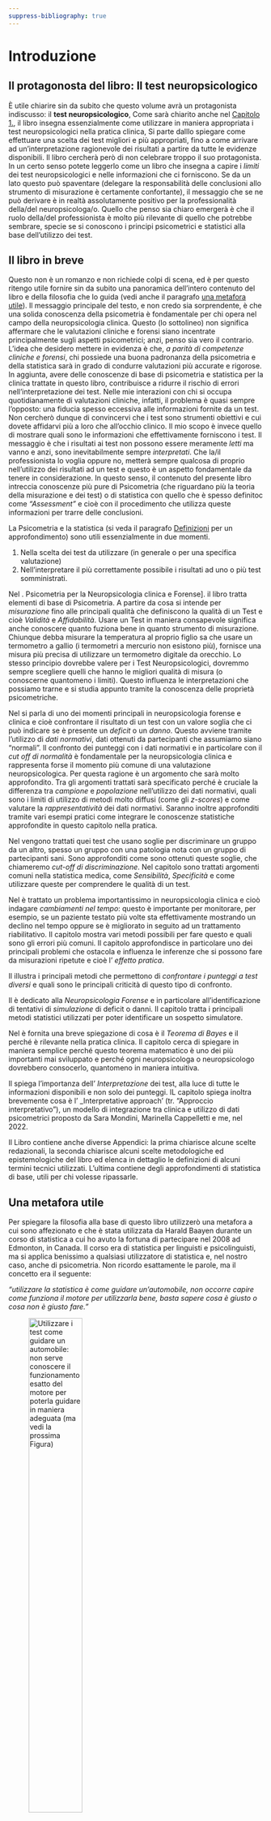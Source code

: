 ```yaml
---
suppress-bibliography: true
---
```


# Introduzione {.unnumbered}

## Il protagonosta del libro: Il test neuropsicologico
È utile chiarire sin da subito che questo volume avrà un protagonista indiscusso: il **test neuropsicologico**, Come sarà chiarito anche nel [Capitolo 1.](#Capitolo 1.), il libro insegna essenzialmente come utilizzare in maniera appropriata i test neuropsicologici nella pratica clinica, Si parte dalllo spiegare come effettuare una scelta dei test migliori e più appropriati, fino a come arrivare ad un'interpretazione ragionevole dei risultati a partire da tutte le evidenze disponibili. Il libro cercherà però di non celebrare troppo il suo protagonista. In un certo senso potete leggerlo come un libro che insegna a capire i _limiti_ dei test neuropsicologici e nelle informazioni che ci forniscono. Se da un lato questo può spaventare (delegare la responsabilità delle conclusioni allo strumento di misurazione è certamente confortante), il messaggio che se ne può derivare è in realtà assolutamente positivo per la professionalità della/del neuropsicologa/o. Quello che penso sia chiaro emergerà è che il ruolo della/del professionista è molto più rilevante di quello che potrebbe sembrare, specie se si conoscono i principi psicometrici e statistici alla base dell'utilizzo dei test.

## Il libro in breve
Questo non è un romanzo e non richiede colpi di scena, ed è per questo ritengo utile fornire sin da subito una panoramica dell’intero contenuto del libro e della filosofia che lo guida (vedi anche il paragrafo [una metafora utile](#una-metafora-utile)). Il messaggio principale del testo, e non credo sia sorprendente, è che una solida conoscenza della psicometria è fondamentale per chi opera nel campo della neuropsicologia clinica. Questo (lo sottolineo) non significa affermare che le valutazioni cliniche e forensi siano incentrate principalmente sugli aspetti psicometrici; anzi, penso sia vero il contrario. L’idea che desidero mettere in evidenza è che, _a parità di competenze cliniche e forensi_, chi possiede una buona padronanza della psicometria e della statistica sarà in grado di condurre valutazioni più accurate e rigorose. In aggiunta, avere delle conoscenze di base di psicometria e statistica per la clinica trattate in questo libro, contribuisce a ridurre il rischio di errori nell’interpretazione dei test.
Nelle mie interazioni con chi si occupa quotidianamente di valutazioni cliniche, infatti, il problema è quasi sempre l'opposto: una fiducia spesso eccessiva alle informazioni fornite da un test. Non cercherò dunque di convincervi che i test sono strumenti obiettivi e cui dovete affidarvi più a loro che all'occhio clinico. Il mio scopo è invece quello di mostrare quali sono le informazioni che effettivamente forniscono i test. Il messaggio è che i risultati ai test non possono essere meramente _letti_ ma vanno e anzi, sono inevitabilmente sempre _interpretati_. Che la/il professionista lo voglia oppure no, metterà sempre qualcosa di proprio nell'utilizzo dei risultati ad un test e questo è un aspetto fondamentale da tenere in considerazione. In questo senso, il contenuto del presente libro intreccia conoscenze più pure di Psicometria (che riguardano più la teoria della misurazione e dei test) o di statistica con quello che è spesso definitoc come _"Assessment"_ e cioè con il procedimento che utilizza queste informazioni per trarre delle conclusioni.

La Psicometria e la statistica (si veda il paragrafo [Definizioni](#Definizioni) per un approfondimento) sono utili essenzialmente in due momenti. 

1. Nella scelta dei test da utilizzare (in generale o per una specifica valutazione)
2. Nell'interpretare il più correttamente possibile i risultati ad uno o più test somministrati.

Nel [\underline{Capitolo 1}](#Capitolo-1). Psicometria per la Neuropsicologia clinica e Forense]. il libro tratta elementi di base di Psicometria. A partire da cosa si intende per _misurazione_ fino alle principali qualità che definiscono la qualità di un Test e cioè _Validità_ e _Affidabilità_. Usare un Test in maniera consapevole significa anche conoscere quanto fuziona bene in quanto strumento di misurazione. Chiunque debba misurare la temperatura al proprio figlio sa che usare un termometro a gallio (i termometri a mercurio non esistono più), fornisce una misura più precisa di utilizzare un termometro digitale da orecchio. Lo stesso principio dovrebbe valere per i Test Neuropsicologici, dovremmo sempre scegliere quelli che hanno le migliori qualità di misura (o conoscerne quantomeno i limiti). Questo influenza le interpretazioni che possiamo trarne e si studia appunto tramite la conoscenza delle proprietà psicometriche.

Nel [\underline{Capitolo 2}](#Capitolo-2) si parla di uno dei momenti principali in neuropsicologia forense e clinica e cioè confrontare il risultato di un test con un valore soglia che ci può indicare se è presente un _deficit_ o un _danno_. Questo avviene tramite l'utilizzo di _dati normativi_, dati ottenuti da partecipanti che assumiamo siano "normali". Il confronto dei punteggi con i dati normativi e in particolare con il _cut off di normalità_ è fondamentale per la neuropsicologia clinica e rappresenta forse il momento più comune di una valutazione neuropsicologica. Per questa ragione è un argomento che sarà molto approfondito. Tra gli argomenti trattati sarà specificato perché è cruciale la differenza tra _campione_ e _popolazione_ nell'utilizzo dei dati normativi, quali sono i limiti di utilizzo di metodi molto diffusi (come gli _z-scores_) e come valutare la _rappresentatività_ dei dati normativi. Saranno inoltre approfonditi tramite vari esempi pratici come integrare le conoscenze statistiche approfondite in questo capitolo nella pratica.

Nel [\underline{Capitolo 3}](#Capitolo-3) vengono trattati quei test che usano soglie per discriminare un gruppo da un altro, spesso un gruppo con una patologia nota con un gruppo di partecipanti sani. Sono approfonditi come sono ottenuti queste soglie, che chiameremo _cut-off di discriminazione_. Nel capitolo sono trattati argomenti comuni nella statistica medica, come _Sensibilità_, _Specificità_ e come utilizzare queste per comprendere le qualità di un test.

Nel [\underline{Capitolo 4}](#Capitolo-4) è trattato un problema importantissimo in neuropsicologia clinica e cioò indagare _cambiamenti nel tempo_: questo è importante per monitorare, per esempio, se un paziente testato più volte sta effettivamente mostrando un declino nel tempo oppure se è migliorato in seguito ad un trattamento riabilitativo. Il capitolo mostra vari metodi possibili per fare questo e quali sono gli errori più comuni. Il capitolo approfondisce in particolare uno dei principali problemi che ostacola e influenza le inferenze che si possono fare da misurazioni ripetute e cioè l' _effetto pratica_.

Il [\underline{Capitolo 5}](#Capitolo-5) illustra i principali metodi che permettono di _confrontare i punteggi a test diversi_ e quali sono le principali criticità di questo tipo di confronto.

Il [\underline{Capitolo 6}](#Capitolo-6) è dedicato alla _Neuropsicologia Forense_ e in particolare all'identificazione di tentativi di _simulazione_ di deficit o danni. Il capitolo tratta i principali metodi statistici utilizzati per poter identificare un sospetto simulatore.

Nel [\underline{Capitolo 7}](#Capitolo-7) è fornita una breve spiegazione di cosa è il _Teorema di Bayes_ e il perché è rilevante nella pratica clinica. Il capitolo cerca di spiegare in maniera semplice perché questo teorema matematico è uno dei più importanti mai sviluppato e perché ogni neuropsicologa o neuropsicologo dovrebbero consocerlo, quantomeno in maniera intuitiva.

Il [\underline{Capitolo 8}](#Capitolo-8) spiega l'importanza dell' _Interpretazione_ dei test, alla luce di tutte le informazioni disponibili e non solo dei punteggi. IL capitolo spiega inoltra brevemente cosa è l' _Interpretative approach' (tr. "Approccio interpretativo"), un modello di integrazione tra clinica e utilizzo di dati psicometrici proposto da Sara Mondini, Marinella Cappelletti e me, nel 2022.

Il Libro contiene anche diverse Appendici: la prima chiarisce alcune scelte redazionali, la seconda chiarisce alcuni scelte metodologiche ed epistemologiche del libro ed elenca in dettaglio le definizioni di alcuni termini tecnici utilizzati. L'ultima contiene degli approfondimenti di statistica di base, utili per chi volesse ripassarle.

## Una metafora utile
Per spiegare la filosofia alla base di questo libro utilizzerò una metafora a cui sono affezionato e che è stata utilizzata da Harald Baayen durante un corso di statistica a cui ho avuto la fortuna di partecipare nel 2008 ad Edmonton, in Canada. Il corso era di statistica per linguisti e psicolinguisti, ma si applica benissimo a qualsiasi utilizzatore di statistica e, nel nostro caso, anche di psicometria.
Non ricordo esattamente le parole, ma il concetto era il seguente:

_"utilizzare la statistica è come guidare un'automobile, non occorre capire come funziona il motore per utilizzarla bene, basta sapere cosa è giusto o cosa non è giusto fare."_

![**Utilizzare i test come guidare un automobile**: non serve conoscere il funzionamento esatto del motore per poterla guidare in maniera adeguata (ma vedi la prossima Figura)](../Figures/Auto_ChatGPT_BN.png){width="50%"}


Detta da H. Baayen, grandissimo esperto di statistica, questa affermazione faceva sorridere gli studenti, ma era chiara: utilizzare i metodi statistici correttamente non implica necessariamente conoscere tutto ciò che sta al di sotto, ma capire cosa è corretto fare e cosa non è corretto fare. Nel corso degli anni ho però pensato che fosse utile aggiungere una seconda parte che la metafora in un certo senso, già implica.

_"è vero che non serve conoscere come funziona il motore di un'automobile per saperla guidare, ma chi conosce bene come funziona il motore permette di sfruttarne meglio le potenzialità. Questo è ciò che accade per esempio per i piloti di formula 1"_


![**Guidare un auto di F1 **: per essere un pilota professionista occorre conoscere bene come funziona il motore della propria vettura (ma guarda la prossima figura)](../Figures/F1_1_ChatGPT_BN.png){width="40%"}


Per tornare al nostro argomento (e cioè i metodi statistici per la neuropsicologia) già conoscere cosa è corretto e cosa è sbagliato fare in termini di utilizzo dei test in neuropsicologia clinica e forense è molto importante, ma una conoscenza più approfondita ci permette di utilizzarli meglio e di capire in quali situazioni ci possono essere problemi o situazioni particolari.

Nello scrivere questo libro ho realizzato che si puà aggiungere una terza parte alla metafora che mi sembra particolarmente pertinente.

_"un pilota non è però un ingegnere o un meccanico che è in grado di montare e smontare un motore o addirittura di costruirlo. Ne conosce bene il funzionamento (più di una persona comune), per notare possibili problemi, come vibrazioni o rumori insoliti e aiutare a comunicare con il team, ma rimane pur sempre un utilizzatore, che deve concentrarsi su altre abilità, cioè quelle di guida"_

![**Un pilota di F1 ha comunque una conoscenza limitata del funzionamento del motore**: non possiede necessariamente le competenze di un meccanico o di un ingegnere, e questo è del tutto normale, non è ciò che ci si aspetta da chi guida a livello professionistico](../Figures/Mechanic_ChatGPT_BN.png){width="40%"}

_In conclusione_

La metafora che ho qui illustrato mi è utile a chiarire il _perché_ è importante conoscere la Psicometria per la pratica in neuropsicologia clinica e forense. Alcune conoscenze di base sono fondamentali per poter utilizzare correttamente i nostri strumenti senza fare errori (nella metafora sarebbe come usare l'acceleratore per frenare). Conoscere meglio il funzionamento dei test ci permette di capire quali sono i loro limiti, specie in situazioni non convenzionali (es. posso utilizzare il mio test se l'età del mio paziente non è rappresentata nel campione normativo?). Non tutti dobbiamo però essere "ingegneri" dei test: non penso affatto sia necessario che per utilizzare in maniera corretta i test sia necessario o imprescindibile conoscere ogni dettaglio tecnico e statistico dello sviluppo. Del resto ci sono specialisti che si occupano di questo. Questo è ciò che normalmente accade in ogni branca clinica o applicativa in cui ci sia utilizzo di strumenti, anche di alta precisione, non è necessario conoscere ogni dettaglio per poterli usare efficacemente.

## Cosa il libro NON tratta
La guida è essenzialmente focalizzata su utilizzo dei test e quindi su: proprietà psicometriche dei test e quella analisi riferite al caso singolo.
Non tratta analisi di gruppi di pazienti perché meno rilevante per la neuropsicologia clinica e forense, nella loro pratica professionale. 
Non tratta inoltra di alcuni aspetti metodologico/statistici fondamentali per la _neuropsicologia cognitiva_ se non hanno rilevanza per la pratica clinica (es. la doppia dissociazione, che implica il confronto di due pazienti con deficit "puri" e che è rilevante per inferenze teoriche).
Il libro tratta solo in maniera marginale gli aspetti dell'assessment che forniscono informazioni fondementali per una buona valutazione clinica o forense, come l'anamnesi e il colloquio.
In generale non fornisce informazioni su come condurre in maniera appropriata queste fasi perché di pertinenza più clinica che non psicometrico/statistica. Parte di queste informazioni aggiuntive sono trattate in altri libri a cui ho contribuito
[@mondini2009valutazione; @mondini2016semeiotica; @mondini2022methodology] `\cite{mondini2009valutazione,mondini2016semeiotica,mondini2022methodology}`{=latex}


## Sezioni speciali: _Approfondimenti e curiosità_, _Nella pratica clinica_, _Errori comuni_
Per facilitare la comprensione di certi concetti il volume contiene delle sezioni speciali che hanno come scopo il trattamento più dettagliato di alcuni aspetti.

- Le sezioni _"Nella pratica clinica"_, illustrano applicazioni pratiche dei concetti spiegati, fornendo esempi concreti.
- Le sezioni _"Errori comuni"_, hanno lo scopo di rafforzare alcuni concetti utilizzando una prospettiva diversa: invece di dire cosa sarebbe corretto fare, sottolineano quali sono degli errori comuni, fornendo motivazioni dettagliate del il perché certi comportamenti sarebbero da considerare appunto errori.
- Le sezioni _"Approfondimenti e cuorisità"_, come il titolo suggerisce, forniscono un trattamento più dettagliato di alcuni argomenti o curiosità storiche, teoriche, tecniche, o di altro tipo.
